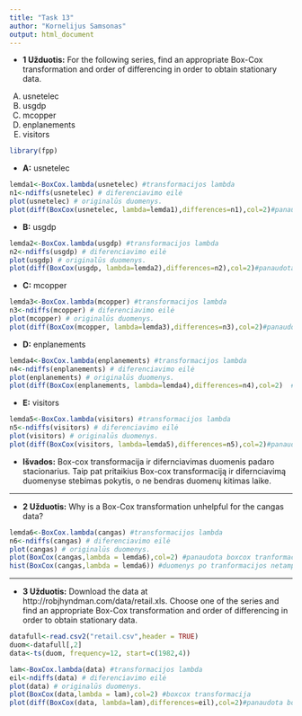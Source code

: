 ```yaml
---
title: "Task 13"
author: "Kornelijus Samsonas"
output: html_document
---
```


* **1 Užduotis:** For the following series, find an appropriate Box-Cox transformation and order of differencing in order to obtain stationary data.
(A) usnetelec
(B) usgdp
(C) mcopper
(D) enplanements 
(E) visitors


```r
library(fpp)
```


* **A:**  usnetelec

```r
lemda1<-BoxCox.lambda(usnetelec) #transformacijos lambda
n1<-ndiffs(usnetelec) # diferenciavimo eilė
plot(usnetelec) # originalūs duomenys.
plot(diff(BoxCox(usnetelec, lambda=lemda1),differences=n1),col=2)#panaudota boxcox tranformacija ir diferenciavimas
```

* **B:**  usgdp

```r
lemda2<-BoxCox.lambda(usgdp) #transformacijos lambda
n2<-ndiffs(usgdp) # diferenciavimo eilė
plot(usgdp) # originalūs duomenys.
plot(diff(BoxCox(usgdp, lambda=lemda2),differences=n2),col=2)#panaudota boxcox tranformacija ir diferenciavimas
```

* **C:**  mcopper

```r
lemda3<-BoxCox.lambda(mcopper) #transformacijos lambda
n3<-ndiffs(mcopper) # diferenciavimo eilė
plot(mcopper) # originalūs duomenys.
plot(diff(BoxCox(mcopper, lambda=lemda3),differences=n3),col=2)#panaudota boxcox tranformacija ir diferenciavimas
```

* **D:**  enplanements

```r
lemda4<-BoxCox.lambda(enplanements) #transformacijos lambda
n4<-ndiffs(enplanements) # diferenciavimo eilė
plot(enplanements) # originalūs duomenys.
plot(diff(BoxCox(enplanements, lambda=lemda4),differences=n4),col=2)  #panaudota boxcox tranformacija ir diferenciavimas ???KAIP DEL MINUSOO???
```

* **E:** visitors

```r
lemda5<-BoxCox.lambda(visitors) #transformacijos lambda
n5<-ndiffs(visitors) # diferenciavimo eilė
plot(visitors) # originalūs duomenys.
plot(diff(BoxCox(visitors, lambda=lemda5),differences=n5),col=2)#panaudota boxcox tranformacija ir diferenciavimas
```

* **Išvados:** Box-cox transformacija ir difernciavimas duomenis padaro stacionarius. Taip pat pritaikius Box-cox transformaciją ir difernciavimą duomenyse stebimas pokytis, o ne bendras duomenų kitimas laike.

_____________
* **2 Užduotis:** Why is a Box-Cox transformation unhelpful for the cangas data?

```r
lemda6<-BoxCox.lambda(cangas) #transformacijos lambda
n6<-ndiffs(cangas) # diferenciavimo eilė
plot(cangas) # originalūs duomenys.
plot(BoxCox(cangas,lambda = lemda6),col=2) #panaudota boxcox tranformacija ir diferenciavimas
hist(BoxCox(cangas,lambda = lemda6)) #duomenys po tranformacijos netampa normalūs.

```

_____________

* **3 Užduotis:** Download the data at http://robjhyndman.com/data/retail.xls. Choose one of the series and find an appropriate Box-Cox transformation and order of differencing in order to obtain stationary data.

```r
datafull<-read.csv2("retail.csv",header = TRUE)
duom<-datafull[,2]
data<-ts(duom, frequency=12, start=c(1982,4))

lam<-BoxCox.lambda(data) #transformacijos lambda
eil<-ndiffs(data) # diferenciavimo eilė
plot(data) # originalūs duomenys.
plot(BoxCox(data,lambda = lam),col=2) #boxcox transformacija
plot(diff(BoxCox(data, lambda=lam),differences=eil),col=2)#panaudota boxcox tranformacija ir diferenciavimas
```

